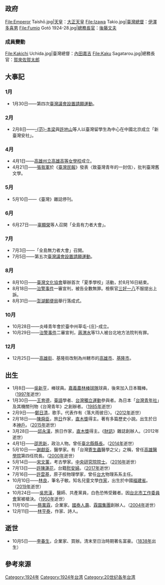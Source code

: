 {{TaiwanYearTOC|1924}}
{{C20YearInTopic|1924年}}

==政府==
<gallery>
File:Emperor Taishō.jpg|[[天皇|天皇]]：[[大正天皇|大正天皇]]
File:Izawa Takio.jpg|[[臺灣總督|臺灣總督]]：[[伊澤多喜男|伊澤多喜男]]
File:Fumio Gotō 1924-28.jpg|[[總務長官|總務長官]]：[[後藤文夫|後藤文夫]]
</gallery>
===成員變動===
<gallery>
File:Kakichi Uchida.jpg|臺灣總督：[[內田嘉吉|內田嘉吉]]
File:Kaku Sagatarou.jpg|總務長官：[[賀來佐賀太郎|賀來佐賀太郎]]
</gallery>

==大事記==
===1月===
* 1月30日——第四次[[臺灣議會設置請願運動|臺灣議會設置請願運動]]{{r|陳|page=201}}。
===2月===
* 2月8日——[[范本梁|-{范}-本梁]]與[[許地山|許地山]]等人以臺灣留學生為中心在中國北京成立「新臺灣安社」{{r|陳|page=201}}。
===4月===
* 4月1日——[[高雄州立高雄高等女學校|高雄州立高雄高等女學校]]成立。
* 4月21日——[[張我軍|張我軍]]於《[[臺灣民報|臺灣民報]]》發表〈致臺灣青年的一封信〉，批判臺灣舊文學{{r|陳|page=201}}。
===5月===
* 5月10日——《臺灣》雜誌停刊{{r|陳|page=202}}。
===6月===
* 6月27日——[[辜顯榮|辜顯榮]]等人召開「全島有力者大會」{{r|陳|page=202}}。
===7月===
* 7月3日——「全島無力者大會」召開{{r|陳|page=202}}。
* 7月5日——第五次[[臺灣議會設置請願運動|臺灣議會設置請願運動]]{{r|陳|page=202}}。
===8月===
* 8月10日——[[臺灣文化協會|臺灣文化協會]]舉辦首次「夏季學校」活動，於8月16日結束{{r|陳|page=202}}。
* 8月18日——[[治警事件|治警事件]]一審宣判，{{r|陳|page=202}}被告全數無罪。檢察官[[三好一八|三好一八]]不服提出上訴。
* 8月31日——[[澎湖郵便局|澎湖郵便局]]舉行落成式。
===10月===
* 10月28日——炎峰青年會於臺中州草屯-{庄}-成立{{r|陳|page=202}}。
* 10月29日——[[治警事件|治警事件]]二審宣判，{{r|陳|page=202}}[[蔣渭水|蔣渭水]]等13人被台北地方法院判有罪。
===12月===
* 12月25日——[[高雄街|高雄街]]、基隆街改制為州轄市的[[高雄市_(州轄市)|高雄市]]、[[基隆市_(州轄市)|基隆市]]{{r|劉|page=123}}。

==出生==
* 1月8日——[[吳新亨|吳新亨]]，棒球員。[[嘉義農林棒球隊|嘉義農林棒球隊]]球員，後來加入日本職棒。（[[1997年臺灣|1997年]]逝世）
* 1月30日——[[王育德|王育德]]，[[臺語|臺語]]學者、[[台灣獨立運動|台灣獨立運動]]參與者。為日本「[[台灣青年社|台灣青年社]]」及其機關刊物《台灣青年》之創辦者。（[[1985年臺灣|1985年]]逝世）
* 2月9日——[[鄭日清|鄭日清]]，歌手。代表作有〈落大雨彼日〉。（[[2012年臺灣|2012年]]逝世）
* 2月18日——[[陳舜臣|陳舜臣]]，旅[[日本|日]]作家，[[直木獎|直木獎]]得主。著有多篇歷史小說。出生於日本[[神戶|神戶]]。（[[2015年臺灣|2015年]]逝世）
* 3月28日——[[邱永漢|邱永漢]]，旅日作家，[[直木獎|直木獎]]得主。《[[財訊|財訊]]》雜誌創辦人。（2012年逝世）
* 4月1日——[[邵恩新|邵恩新]]，政治人物。曾任[[臺北縣|臺北縣]][[臺北縣縣長|縣長]]。（[[2014年臺灣|2014年]]逝世）
* 5月10日——[[謝獻臣|謝獻臣]]，醫學家。有「台灣[[寄生蟲|寄生蟲]]醫學之父」之稱，曾任[[高雄醫學院|高雄醫學院]]第四任院長。（[[2000年臺灣|2000年]]逝世）
* 5月14日——[[宋文薰|宋文薰]]，考古學家。[[中央研究院院士|中央研究院院士]]。（[[2016年臺灣|2016年]]逝世）
* 7月13日——[[許陳蓮花|許陳蓮花]]，台籍[[慰安婦|慰安婦]]。（[[2017年臺灣|2017年]]逝世）
* 7月16日——[[許雲基|許雲基]]，原子核物理學家，曾任[[台大|台大]]物理系系主任。
* 10月10日——[[林良_(臺灣作家)|林良]]，筆名子敏。知名兒童文學[[作家|作家]]，出生於中國[[福建省|福建省]]。（[[2019年臺灣|2019年]]逝世）
* 10月24日——[[吳思漢|吳思漢]]，醫師、共產黨員，白色恐怖受難者。因[[台北市工作委員會|台北市工作委員會]]案被槍決。（[[1950年臺灣|1950年]]逝世）
* 11月10日——[[蔡萬霖|蔡萬霖]]，企業家。[[國泰人壽|國泰人壽]]、[[霖園集團|霖園集團]]創辦人。（[[2004年臺灣|2004年]]逝世）
* 12月11日——[[林亨泰|林亨泰]]，作家、詩人。

== 逝世 ==
* 10月5日——[[李春生|李春生]]，企業家、買辦。清末至日治時期著名富豪。（[[1838年臺灣|1838年]]出生）

== 參考來源 ==
{{reflist|refs=
<ref name="劉">{{cite book|author=劉澤民 |chapter=〈臺灣市街町名改正之探討─以臺灣總督府檔案相關資料為範圍〉 |title=《臺灣地名研究成果學術研討會論文集》 |publisher=國史館臺灣文獻館 |isbn=978-986-01-6942-3 |date=2008年12月}}</ref>
<ref name="陳">{{cite book |author=陳君愷 |title=《狂飆的年代──1920年代台灣的政治、社會與文化運動》 |publisher=日創社文化  |isbn=978-986-81251-7-9 |date=2006年10月}}</ref>
}}
{{各年台灣}}
[[Category:1924年|Category:1924年]]
[[Category:1924年台湾|Category:1924年台湾]]
[[Category:20世纪各年台湾|Category:20世纪各年台湾]]